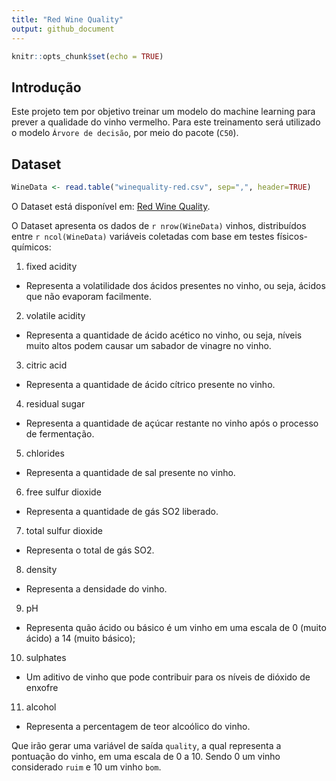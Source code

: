 ```yaml
---
title: "Red Wine Quality"
output: github_document
---
```


```r
knitr::opts_chunk$set(echo = TRUE)
```

## Introdução

Este projeto tem por objetivo treinar um modelo do machine learning para prever a qualidade do vinho vermelho. Para este treinamento será utilizado o modelo `Árvore de decisão`, por meio do pacote (`C50`).

## Dataset

```r
WineData <- read.table("winequality-red.csv", sep=",", header=TRUE)
```

O Dataset está disponível em: [Red Wine Quality](https://www.kaggle.com/datasets/uciml/red-wine-quality-cortez-et-al-2009).

O Dataset apresenta os dados de `r nrow(WineData)` vinhos, distribuídos entre `r ncol(WineData)` variáveis coletadas com base em testes físicos-químicos:

1.  fixed acidity

-   Representa a volatilidade dos ácidos presentes no vinho, ou seja, ácidos que não evaporam facilmente.

2.  volatile acidity

-   Representa a quantidade de ácido acético no vinho, ou seja, níveis muito altos podem causar um sabador de vinagre no vinho.

3.  citric acid

-   Representa a quantidade de ácido cítrico presente no vinho.

4.  residual sugar

-   Representa a quantidade de açúcar restante no vinho após o processo de fermentação.

5.  chlorides

-   Representa a quantidade de sal presente no vinho.

6.  free sulfur dioxide

-   Representa a quantidade de gás SO2 liberado.

7.  total sulfur dioxide

-   Representa o total de gás SO2.

8.  density

-   Representa a densidade do vinho.

9.  pH

-   Representa quão ácido ou básico é um vinho em uma escala de 0 (muito ácido) a 14 (muito básico);

10. sulphates

-   Um aditivo de vinho que pode contribuir para os níveis de dióxido de enxofre

11. alcohol

-   Representa a percentagem de teor alcoólico do vinho.

Que irão gerar uma variável de saída `quality`, a qual representa a pontuação do vinho, em uma escala de 0 a 10. Sendo 0 um vinho considerado `ruim` e 10 um vinho `bom`.
